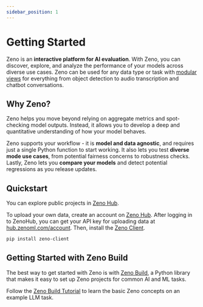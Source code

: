 ```yaml
---
sidebar_position: 1
---
```



# Getting Started

Zeno is an **interactive platform for AI evaluation**.
With Zeno, you can discover, explore, and analyze the performance of your models across diverse use cases.
Zeno can be used for any data type or task with [modular views](/docs/views/) for everything from object detection to audio transcription and chatbot conversations.

## Why Zeno?

Zeno helps you move beyond relying on aggregate metrics and spot-checking model outputs.
Instead, it allows you to develop a deep and quantitative understanding of how your model behaves.

Zeno supports your workflow - it is **model and data agnostic**, and requires just a single Python function to start working.
It also lets you test **diverse mode use cases**, from potential fairness concerns to robustness checks.
Lastly, Zeno lets you **compare your models** and detect potential regressions as you release updates.

## Quickstart

You can explore public projects in [Zeno Hub](https://hub.zenoml.com).

To upload your own data, create an account on [Zeno Hub](https://hub.zenoml.com/signup).
After logging in to ZenoHub, you can get your API key for uploading data at [hub.zenoml.com/account](https://hub.zenoml.com/account).
Then, install the [Zeno Client](https://github.com/zeno-ml/zeno-client).

```bash
pip install zeno-client
```

## Getting Started with Zeno Build

The best way to get started with Zeno is with [Zeno Build](https://github.com/zeno-ml/zeno-build), a Python library that makes it easy to set up Zeno projects for common AI and ML tasks.

Follow the [Zeno Build Tutorial](https://github.com/zeno-ml/zeno-build/tree/main/docs/tutorial) to learn the basic Zeno concepts on an example LLM task.
